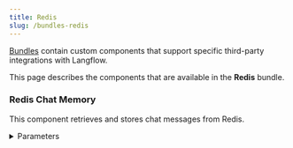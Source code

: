 ```yaml
---
title: Redis
slug: /bundles-redis
---
```



[Bundles](/components-bundle-components) contain custom components that support specific third-party integrations with Langflow.

This page describes the components that are available in the **Redis** bundle.

### Redis Chat Memory

This component retrieves and stores chat messages from Redis.

<details>
<summary>Parameters</summary>

**Inputs**

| Name | Display Name | Info |
|------|--------------|------|
| host | hostname | The IP address or hostname. |
| port | port | The Redis Port Number. |
| database | database | The Redis database. |
| username | Username | The Redis username. |
| password | Password | The password for the username. |
| key_prefix | Key prefix | The key prefix. |
| session_id | Session ID | The unique session identifier for the message. |

**Outputs**

| Name | Display Name | Info |
|------|--------------|------|
| memory | Memory | The Redis chat message history object. |

</details>